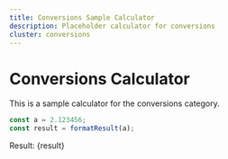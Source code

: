 ```yaml
---
title: Conversions Sample Calculator
description: Placeholder calculator for conversions
cluster: conversions
---
```



# Conversions Calculator

This is a sample calculator for the conversions category.

```js
const a = 2.123456;
const result = formatResult(a);
```

Result: {result}

